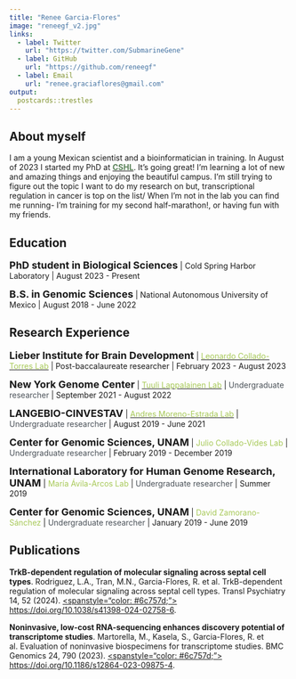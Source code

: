 ```yaml
---
title: "Renee Garcia-Flores"
image: "reneegf_v2.jpg"
links:
  - label: Twitter
    url: "https://twitter.com/SubmarineGene"
  - label: GitHub
    url: "https://github.com/reneegf"
  - label: Email
    url: "renee.graciaflores@gmail.com"
output:
  postcards::trestles
---
```

 
## About myself

I am a young Mexican scientist and a bioinformatician in training. In August of 2023 I started my PhD at <a href="https://www.cshl.edu/phd-program/"><span style="color:  #588157;"> **CSHL**</span></a>. It's going great! I'm learning a lot of new and amazing things and enjoying the beautiful campus. I'm still trying to figure out the topic I want to do my research on but, transcriptional regulation in cancer is top on the list/ When I'm not in the lab you can find me running- I'm training for my second half-marathon!, or having fun with my friends. 


## Education

<font size="4">**PhD student in Biological Sciences**</font> | Cold Spring Harbor Laboratory | August 2023 - Present

<font size="4">**B.S. in Genomic Sciences**</font> | National Autonomous University of Mexico | August 2018 - June 2022

## Research Experience

<font size="4">**Lieber Institute for Brain Development**</font> | <a href="http://lcolladotor.github.io"><span style="color:  #a7c957;"> Leonardo Collado-Torres Lab</span></a> | Post-baccalaureate researcher |  February 2023 - August 2023

<font size="4">**New York Genome Center**</font> | <a href="https://tllab.org/"><span style="color:  #a7c957;"> Tuuli Lappalainen Lab</span></a> | <span style="color:  #495057;">Undergraduate researcher</span></a> | September 2021 - August 2022

<font size="4">**LANGEBIO-CINVESTAV**</font> | <a href="http://www.morenolab.org/"><span style="color:  #a7c957;"> Andres Moreno-Estrada Lab</span></a> | <span style="color:  #495057;">Undergraduate researcher</span></a> | August 2019 - June 2021

<font size="4">**Center for Genomic Sciences, UNAM**</font> | <span style="color:  #a7c957;">Julio Collado-Vides Lab</span></a> | <span style="color:  #495057;">Undergraduate researcher</span></a> | February 2019 - December 2019

<font size="4">**International Laboratory for Human Genome Research, UNAM**</font> | <span style="color:  #a7c957;">María Ávila-Arcos Lab</span></a> | <span style="color:  #495057;">Undergraduate researcher</span></a> | Summer 2019

<font size="4">**Center for Genomic Sciences, UNAM**</font> | <span style="color:  #a7c957;">David Zamorano-Sánchez</span></a> | <span style="color:  #495057;">Undergraduate researcher</span></a> | January 2019 - June 2019

## Publications

**TrkB-dependent regulation of molecular signaling across septal cell types**. Rodriguez, L.A., Tran, M.N., Garcia-Flores, R. et al. TrkB-dependent regulation of molecular signaling across septal cell types. Transl Psychiatry 14, 52 (2024). <a href=https://doi.org/10.1038/s41398-024-02758-6><spanstyle="color: #6c757d;"> https://doi.org/10.1038/s41398-024-02758-6</span></a>.

**Noninvasive, low-cost RNA-sequencing enhances discovery potential of transcriptome studies**. Martorella, M., Kasela, S., Garcia-Flores, R. et al. Evaluation of noninvasive biospecimens for transcriptome studies. BMC Genomics 24, 790 (2023). <a href=https://doi.org/10.1186/s12864-023-09875-4><spanstyle="color: #6c757d;"> https://doi.org/10.1186/s12864-023-09875-4</span></a>.

